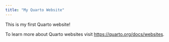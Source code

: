 ```yaml
---
title: "My Quarto Website"
---
```


This is my first Quarto website!

To learn more about Quarto websites visit <https://quarto.org/docs/websites>.